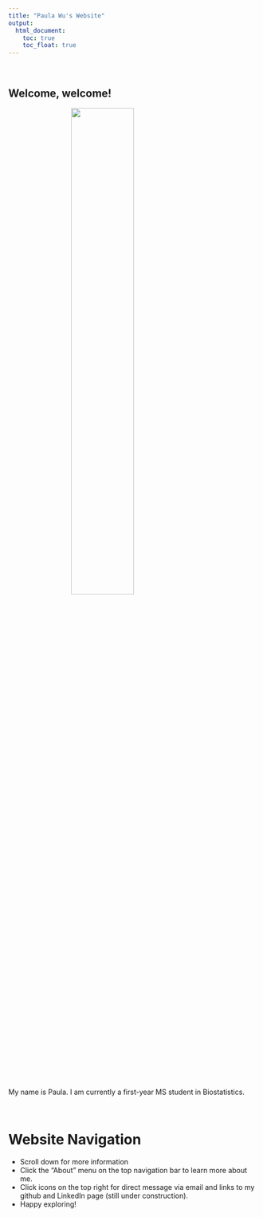 ```yaml
---
title: "Paula Wu's Website"
output: 
  html_document:
    toc: true
    toc_float: true
---
```

<br>

## Welcome, welcome!
<style>
img {
  display: block;
  margin-left: auto;
  margin-right: auto;
}
</style>
<img src="images/honk_goose.jpeg" style="width:50%">

My name is Paula. I am currently a first-year MS student in Biostatistics.  

<br>

# Website Navigation
* Scroll down for more information
* Click the "About" menu on the top navigation bar to learn more about me.
* Click icons on the top right for direct message via email and links to my github and LinkedIn page (still under construction).
* Happy exploring!



